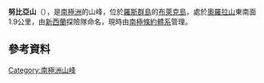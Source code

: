 {{coord|78|15|S|166|25|E|display=title}}

'''努比亞山'''（{{lang-en|Mount Nubian}}），是[[南極洲|南極洲]]的山峰，位於[[羅斯群島|羅斯群島]]的[[布萊克島_(羅斯群島)|布萊克島]]，處於[[奧羅拉山|奧羅拉山]]東南面1.9公里，由[[新西蘭|新西蘭]]探險隊命名，現時由[[南極條約體系|南極條約體系]]管理。

==參考資料==
{{usgs-gazetteer}}

{{Antarctica-geo-stub}}
[[Category:南極洲山峰|Category:南極洲山峰]]